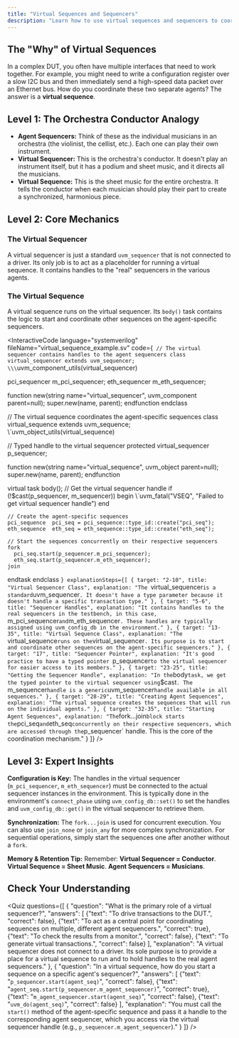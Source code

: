 ```yaml
---
title: "Virtual Sequences and Sequencers"
description: "Learn how to use virtual sequences and sequencers to coordinate and synchronize stimulus across multiple agents in a UVM testbench."
---
```



## The "Why" of Virtual Sequences

In a complex DUT, you often have multiple interfaces that need to work together. For example, you might need to write a configuration register over a slow I2C bus and then immediately send a high-speed data packet over an Ethernet bus. How do you coordinate these two separate agents? The answer is a **virtual sequence**.

## Level 1: The Orchestra Conductor Analogy

- **Agent Sequencers:** Think of these as the individual musicians in an orchestra (the violinist, the cellist, etc.). Each one can play their own instrument.
- **Virtual Sequencer:** This is the orchestra's conductor. It doesn't play an instrument itself, but it has a podium and sheet music, and it directs all the musicians.
- **Virtual Sequence:** This is the sheet music for the entire orchestra. It tells the conductor when each musician should play their part to create a synchronized, harmonious piece.

## Level 2: Core Mechanics

### The Virtual Sequencer

A virtual sequencer is just a standard `uvm_sequencer` that is not connected to a driver. Its only job is to act as a placeholder for running a virtual sequence. It contains handles to the "real" sequencers in the various agents.

### The Virtual Sequence

A virtual sequence runs on the virtual sequencer. Its `body()` task contains the logic to start and coordinate other sequences on the agent-specific sequencers.

<div className="flex justify-center items-center my-8 p-4 border rounded-lg shadow-sm bg-white">
  <UvmVirtualSequencerDiagram />
</div>

<InteractiveCode
  language="systemverilog"
  fileName="virtual_sequence_example.sv"
  code={`
// The virtual sequencer contains handles to the agent sequencers
class virtual_sequencer extends uvm_sequencer;
  \\\`uvm_component_utils(virtual_sequencer)

  pci_sequencer  m_pci_sequencer;
  eth_sequencer  m_eth_sequencer;

  function new(string name="virtual_sequencer", uvm_component parent=null);
    super.new(name, parent);
  endfunction
endclass

// The virtual sequence coordinates the agent-specific sequences
class virtual_sequence extends uvm_sequence;
  \\\`uvm_object_utils(virtual_sequence)

  // Typed handle to the virtual sequencer
  protected virtual_sequencer p_sequencer;

  function new(string name="virtual_sequence", uvm_object parent=null);
    super.new(name, parent);
  endfunction

  virtual task body();
    // Get the virtual sequencer handle
    if (!$cast(p_sequencer, m_sequencer)) begin
      \\\`uvm_fatal("VSEQ", "Failed to get virtual sequencer handle")
    end

    // Create the agent-specific sequences
    pci_sequence  pci_seq = pci_sequence::type_id::create("pci_seq");
    eth_sequence  eth_seq = eth_sequence::type_id::create("eth_seq");

    // Start the sequences concurrently on their respective sequencers
    fork
      pci_seq.start(p_sequencer.m_pci_sequencer);
      eth_seq.start(p_sequencer.m_eth_sequencer);
    join
  endtask
endclass
`}
  explanationSteps={[
    { target: "2-10", title: "Virtual Sequencer Class", explanation: "The `virtual_sequencer` is a standard `uvm_sequencer`. It doesn't have a type parameter because it doesn't handle a specific transaction type." },
    { target: "5-6", title: "Sequencer Handles", explanation: "It contains handles to the real sequencers in the testbench, in this case, `m_pci_sequencer` and `m_eth_sequencer`. These handles are typically assigned using uvm_config_db in the environment." },
    { target: "13-35", title: "Virtual Sequence Class", explanation: "The `virtual_sequence` runs on the `virtual_sequencer`. Its purpose is to start and coordinate other sequences on the agent-specific sequencers." },
    { target: "17", title: "Sequencer Pointer", explanation: "It's good practice to have a typed pointer `p_sequencer` to the virtual sequencer for easier access to its members." },
    { target: "23-25", title: "Getting the Sequencer Handle", explanation: "In the `body` task, we get the typed pointer to the virtual sequencer using `$cast`. The `m_sequencer` handle is a generic `uvm_sequencer` handle available in all sequences." },
    { target: "28-29", title: "Creating Agent Sequences", explanation: "The virtual sequence creates the sequences that will run on the individual agents." },
    { target: "32-35", title: "Starting Agent Sequences", explanation: "The `fork...join` block starts the `pci_seq` and `eth_seq` concurrently on their respective sequencers, which are accessed through the `p_sequencer` handle. This is the core of the coordination mechanism." }
  ]}
/>

## Level 3: Expert Insights

**Configuration is Key:** The handles in the virtual sequencer (`m_pci_sequencer`, `m_eth_sequencer`) must be connected to the actual sequencer instances in the environment. This is typically done in the environment's `connect_phase` using `uvm_config_db::set()` to set the handles and `uvm_config_db::get()` in the virtual sequencer to retrieve them.

**Synchronization:** The `fork...join` is used for concurrent execution. You can also use `join_none` or `join_any` for more complex synchronization. For sequential operations, simply start the sequences one after another without a `fork`.

**Memory & Retention Tip:** Remember: **Virtual Sequencer = Conductor**. **Virtual Sequence = Sheet Music**. **Agent Sequencers = Musicians**.

## Check Your Understanding

<Quiz questions={[
    {
      "question": "What is the primary role of a virtual sequencer?",
      "answers": [
        {"text": "To drive transactions to the DUT.", "correct": false},
        {"text": "To act as a central point for coordinating sequences on multiple, different agent sequencers.", "correct": true},
        {"text": "To check the results from a monitor.", "correct": false},
        {"text": "To generate virtual transactions.", "correct": false}
      ],
      "explanation": "A virtual sequencer does not connect to a driver. Its sole purpose is to provide a place for a virtual sequence to run and to hold handles to the real agent sequencers."
    },
    {
      "question": "In a virtual sequence, how do you start a sequence on a specific agent's sequencer?",
      "answers": [
        {"text": "`p_sequencer.start(agent_seq)`", "correct": false},
        {"text": "`agent_seq.start(p_sequencer.m_agent_sequencer)`", "correct": true},
        {"text": "`m_agent_sequencer.start(agent_seq)`", "correct": false},
        {"text": "`uvm_do(agent_seq)`", "correct": false}
      ],
      "explanation": "You must call the `start()` method of the agent-specific sequence and pass it a handle to the corresponding agent sequencer, which you access via the virtual sequencer handle (e.g., `p_sequencer.m_agent_sequencer`)."
    }
  ]} />

